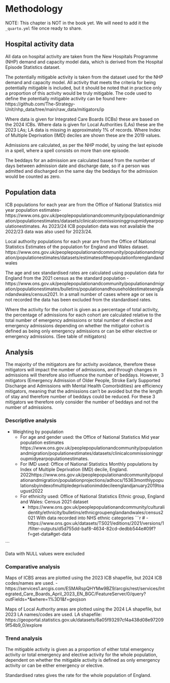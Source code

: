 # Methodology

NOTE: This chapter is NOT in the book yet. We will need to add it the `_quarto.yml` file once ready to share.

## Hospital activity data

All data on hospital activity are taken from the New Hospitals Programme (NHP) demand and capacity model data, which is derived from the Hospital Episode Statistics dataset. 

The potentially mitigable activity is taken from the dataset used for the NHP demand and capacity model. All activity that meets the criteria for being potentially mitigable is included, but it should be noted that in practice only a proportion of this activity would be truly mitigable. The code used to define the potentially mitigable activity can be found here- https://github.com/The-Strategy-Unit/nhp_data/tree/main/raw_data/mitigators/ip

Where data is given for Integrated Care Boards (ICBs) these are based on the 2024 ICBs. 
Where data is given for  Local Authorities (LAs) these are the 2023 LAs; LA data is missing in approximately 1% of records.
Where Index of Multiple Deprivation (IMD) deciles are shown these are the 2019 values.  

Admissions are calculated, as per the NHP model, by using the last episode in a spell, where a spell consists on more than one episode. 

The beddays for an admission are calculated based from the number of days between admission date and discharge date, so if a person was admitted and discharged on the same day the beddays for the admission would be counted as zero.

## Population data 

ICB populations for each year are from the Office of National Statistics mid year population estimates-  https://www.ons.gov.uk/peoplepopulationandcommunity/populationandmigration/populationestimates/datasets/clinicalcommissioninggroupmidyearpopulationestimates. As 2023/24 ICB population data was not available the 2022/23 data was also used for 2023/24.

Local authority populations for each year are from the Office of National Statistics Estimates of the population for England and Wales dataset. https://www.ons.gov.uk/peoplepopulationandcommunity/populationandmigration/populationestimates/datasets/estimatesofthepopulationforenglandandwales

The age and sex standardised rates are calculated using population data for England from the 2021 census as the standard population - https://www.ons.gov.uk/peoplepopulationandcommunity/populationandmigration/populationestimates/bulletins/populationandhouseholdestimatesenglandandwales/census2021. In a small number of cases where age or sex is not recorded the data has been excluded from the standardised rates.

Where the activity for the cohort is given as a percentage of total activity, the percentage of admissions for each cohort are calculated relative to the total number of emergency admissions or total number of elective and emergency admissions depending on whether the mitigator cohort is defined as being only emergency admissions or can be either elective or emergency admissions. (See table of mitigators)

## Analysis

The majority of the mitigators are for activity avoidance, therefore these mitigators will impact the number of admissions, and through changes in admissions will therefore also influence the number of beddays. However, 3 mitigators (Emergency Admission of Older People, Stroke Early Supported Discharge and Admissions with Mental Health Comorbidities) are efficiency mitigators, meaning that the admissions can't be avoided but the the length of stay and therefore number of beddays could be reduced. For these 3 mitigators we therefore only consider the number of beddays and not the number of admissions.  

### Descriptive analysis

- Weighting by population
  - For age and gender used: the Office of National Statistics Mid year population estimates https://www.ons.gov.uk/peoplepopulationandcommunity/populationandmigration/populationestimates/datasets/clinicalcommissioninggroupmidyearpopulationestimates.
  - For IMD used: Office of National Statistics Monthly populations by Index of Multiple Deprivation (IMD) decile, England. 2022https://www.ons.gov.uk/peoplepopulationandcommunity/populationandmigration/populationprojections/adhocs/15363monthlypopulationsbyindexofmultipledeprivationimddecileenglandjanuary2019toaugust2022 
  - For ethnicity used: Office of National Statistics Ethnic group, England and Wales: Census 2021 dataset
    - https://www.ons.gov.uk/peoplepopulationandcommunity/culturalidentity/ethnicity/bulletins/ethnicgroupenglandandwales/census2021 With data recorded into NHS ethnic categories
```r
#  - https://www.ons.gov.uk/datasets/TS021/editions/2021/versions/1/filter-outputs/d5d755dd-baf8-4634-82cd-dedbb544e#09f?f=get-data#get-data
  
```

Data with NULL values were excluded 

### Comparative analysis

Maps of ICBS areas are plotted using the 2023 ICB shapefile, but 2024 ICB codes/names are used.
  - https://services1.arcgis.com/ESMARspQHYMw9BZ9/arcgis/rest/services/Integrated_Care_Boards_April_2023_EN_BGC/FeatureServer/0/query?outFields=*&where=1%3D1&f=geojson

Maps of Local Authority areas are plotted using the 2024 LA shapefile, but 2023 LA names/codes are used.
LA shapefile: https://geoportal.statistics.gov.uk/datasets/6a05f93297cf4a438d08e972099f54b9_0/explore

### Trend analysis

The mitigable activity is given as a proportion of either total emergency activity or total emergency and elective activity for the whole population, dependent on whether the mitigable activity is defined as only emergency activity or can be either emergency or elective.

Standardised rates gives the rate for the whole population of England. 
